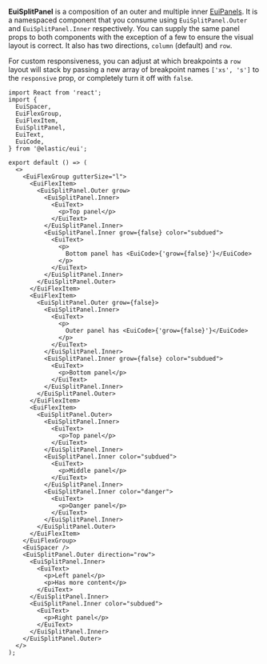 **EuiSplitPanel** is a composition of an outer and multiple inner [EuiPanels](./index.mdx). It is a namespaced component that you consume using `EuiSplitPanel.Outer` and `EuiSplitPanel.Inner` respectively. You can supply the same panel props to both components with the exception of a few to ensure the visual layout is correct. It also has two directions, `column` (default) and `row`.

For custom responsiveness, you can adjust at which breakpoints a `row` layout will stack by passing a new array of breakpoint names `['xs', 's']` to the `responsive` prop, or completely turn it off with `false`.

```tsx interactive
import React from 'react';
import {
  EuiSpacer,
  EuiFlexGroup,
  EuiFlexItem,
  EuiSplitPanel,
  EuiText,
  EuiCode,
} from '@elastic/eui';

export default () => (
  <>
    <EuiFlexGroup gutterSize="l">
      <EuiFlexItem>
        <EuiSplitPanel.Outer grow>
          <EuiSplitPanel.Inner>
            <EuiText>
              <p>Top panel</p>
            </EuiText>
          </EuiSplitPanel.Inner>
          <EuiSplitPanel.Inner grow={false} color="subdued">
            <EuiText>
              <p>
                Bottom panel has <EuiCode>{'grow={false}'}</EuiCode>
              </p>
            </EuiText>
          </EuiSplitPanel.Inner>
        </EuiSplitPanel.Outer>
      </EuiFlexItem>
      <EuiFlexItem>
        <EuiSplitPanel.Outer grow={false}>
          <EuiSplitPanel.Inner>
            <EuiText>
              <p>
                Outer panel has <EuiCode>{'grow={false}'}</EuiCode>
              </p>
            </EuiText>
          </EuiSplitPanel.Inner>
          <EuiSplitPanel.Inner grow={false} color="subdued">
            <EuiText>
              <p>Bottom panel</p>
            </EuiText>
          </EuiSplitPanel.Inner>
        </EuiSplitPanel.Outer>
      </EuiFlexItem>
      <EuiFlexItem>
        <EuiSplitPanel.Outer>
          <EuiSplitPanel.Inner>
            <EuiText>
              <p>Top panel</p>
            </EuiText>
          </EuiSplitPanel.Inner>
          <EuiSplitPanel.Inner color="subdued">
            <EuiText>
              <p>Middle panel</p>
            </EuiText>
          </EuiSplitPanel.Inner>
          <EuiSplitPanel.Inner color="danger">
            <EuiText>
              <p>Danger panel</p>
            </EuiText>
          </EuiSplitPanel.Inner>
        </EuiSplitPanel.Outer>
      </EuiFlexItem>
    </EuiFlexGroup>
    <EuiSpacer />
    <EuiSplitPanel.Outer direction="row">
      <EuiSplitPanel.Inner>
        <EuiText>
          <p>Left panel</p>
          <p>Has more content</p>
        </EuiText>
      </EuiSplitPanel.Inner>
      <EuiSplitPanel.Inner color="subdued">
        <EuiText>
          <p>Right panel</p>
        </EuiText>
      </EuiSplitPanel.Inner>
    </EuiSplitPanel.Outer>
  </>
);
```
